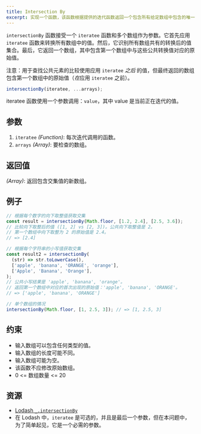 ```yaml
---
title: Intersection By
excerpt: 实现一个函数，该函数根据提供的迭代函数返回一个包含所有给定数组中包含的唯一值的数组。
---
```


 `intersectionBy` 函数接受一个 `iteratee` 函数和多个数组作为参数。它首先应用 `iteratee` 函数来转换所有数组中的值。然后，它识别所有数组共有的转换后的值集合。最后，它返回一个数组，其中包含第一个数组中与这些公共转换值对应的原始值。

注意：用于查找公共元素的比较使用应用 `iteratee` *之后* 的值，但最终返回的数组包含第一个数组中的原始值（*在*应用 `iteratee` 之前）。

```js
intersectionBy(iteratee, ...arrays);
```

iteratee 函数使用一个参数调用：`value`，其中 value 是当前正在迭代的值。

## 参数

1. `iteratee` *(Function)*: 每次迭代调用的函数。
2. `arrays` *(Array)*: 要检查的数组。

## 返回值

*(Array)*: 返回包含交集值的新数组。

## 例子

```js
// 根据每个数字的向下取整值获取交集
const result = intersectionBy(Math.floor, [1.2, 2.4], [2.5, 3.6]);
// 比较向下取整后的值 ([1, 2] vs [2, 3])。公共向下取整值是 2。
// 第一个数组中向下取整为 2 的原始值是 2.4。
// => [2.4]

// 根据每个字符串的小写值获取交集
const result2 = intersectionBy(
  (str) => str.toLowerCase(),
  ['apple', 'banana', 'ORANGE', 'orange'],
  ['Apple', 'Banana', 'Orange'],
);
// 公共小写结果是 'apple', 'banana', 'orange'。
// 返回第一个数组中对应的首次出现的原始值：'apple', 'banana', 'ORANGE'。
// => ['apple', 'banana', 'ORANGE']

// 单个数组的情况
intersectionBy(Math.floor, [1, 2.5, 3]); // => [1, 2.5, 3]
```

## 约束

* 输入数组可以包含任何类型的值。
* 输入数组的长度可能不同。
* 输入数组可能为空。
* 该函数不应修改原始数组。
* 0 \<= 数组数量 \<= 20

## 资源

* [Lodash `_.intersectionBy`](https://lodash.com/docs/#intersectionBy)
* 在 Lodash 中，`iteratee` 是可选的，并且是最后一个参数，但在本问题中，为了简单起见，它是一个必需的参数。
